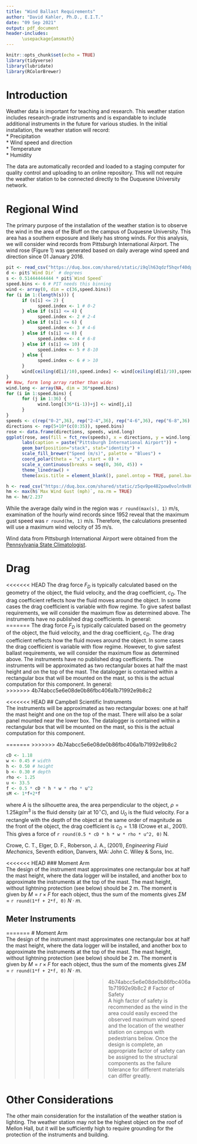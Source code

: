 ```yaml
---
title: "Wind Ballast Requirements"
author: "David Kahler, Ph.D., E.I.T."
date: "09 Sep 2021"
output: pdf_document
header-includes: 
      \usepackage{amsmath}
---
```


```r
knitr::opts_chunk$set(echo = TRUE)
library(tidyverse)
library(lubridate)
library(RColorBrewer)
```

# Introduction
Weather data is important for teaching and research.  This weather station includes research-grade instruments and is expandable to include additional instruments in the future for various studies.  In the initial installation, the weather station will record:  
* Precipitation  
* Wind speed and direction  
* Temperature  
* Humidity  

The data are automatically recorded and loaded to a staging computer for quality control and uploading to an online repository.  This will not require the weather station to be connected directly to the Duquesne University network.  

# Regional Wind  
The primary purpose of the installation of the weather station is to observe the wind in the area of the Bluff on the campus of Duquesne University.  This area has a southern exposure and likely has strong winds.  For this analysis, we will consider wind records from Pittsburgh International Airport.  The wind rose (Figure 1) was generated based on daily average wind speed and direction since 01 January 2016.  

```r
pit <- read_csv("https://duq.box.com/shared/static/i9qlh63qdzf5hqvf40dphkbwkh93o2h0.csv")
d <- pit$`Wind Dir` # degrees
s <- 0.51444444444 * pit$`Wind Speed`
speed.bins <- 6 # PIT needs this binning
wind <- array(0, dim = c(36,speed.bins))
for (i in 1:(length(s))) {
      if (s[i] <= 2) {
            speed.index <- 1 # 0-2
      } else if (s[i] <= 4) {
            speed.index <- 2 # 2-4
      } else if (s[i] <= 6) {
            speed.index <- 3 # 4-6
      } else if (s[i] <= 8) {
            speed.index <- 4 # 6-8
      } else if (s[i] <= 10) {
            speed.index <- 5 # 8-10
      } else {
            speed.index <- 6 # > 10
      }
      wind[ceiling(d[i]/10),speed.index] <- wind[ceiling(d[i]/10),speed.index] + 1
}
## Now, form long array rather than wide:
wind.long <- array(NA, dim = 36*speed.bins)
for (i in 1:speed.bins) {
      for (j in 1:36) {
            wind.long[(36*(i-1))+j] <- wind[j,i]
      }
}
speeds <- c(rep("0-2",36), rep("2-4",36), rep("4-6",36), rep("6-8",36), rep("8-10",36), rep("above 10",36))
directions <- rep(5+10*(c(0:35)), speed.bins)
rose <- data.frame(directions, speeds, wind.long)
ggplot(rose, aes(fill = fct_rev(speeds), x = directions, y = wind.long)) + 
      labs(caption = paste("Pittsburgh International Airport")) + 
      geom_bar(position="stack", stat="identity") +
      scale_fill_brewer("Speed (m/s)", palette = "Blues") +
      coord_polar(theta = "x", start = 0) +
      scale_x_continuous(breaks = seq(0, 360, 45)) +
      theme_linedraw() +
      theme(axis.title = element_blank(), panel.ontop = TRUE, panel.background = element_blank())
```

```r
h <- read_csv("https://duq.box.com/shared/static/z5qv9pe482pow0voln9x80x96hyhrcbj.csv", skip = 16)
hm <- max(h$`Max Wind Gust (mph)`, na.rm = TRUE)
hm <- hm/2.237
```

While the average daily wind in the region was `r round(max(s), 1)` m/s, examination of the hourly wind records since 1952 reveal that the maximum gust speed was `r round(hm, 1)` m/s.  Therefore, the calculations presented will use a maximum wind velocity of 35 m/s.

Wind data from Pittsburgh International Airport were obtained from the [Pennsylvania State Climatologist](http://www.climate.psu.edu/data/).  

# Drag  
<<<<<<< HEAD
The drag force $F_D$ is typically calculated based on the geometry of the object, the fluid velocity, and the drag coefficient, $c_D$.  The drag coefficient reflects how the fluid moves around the object.  In some cases the drag coefficient is variable with flow regime.  To give safest ballast requirements, we will consider the maximum flow as determined above.  The instruments have no published drag coefficients.  In general:  
=======
The drag force $F_D$ is typically calculated based on the geometry of the object, the fluid velocity, and the drag coefficient, $c_D$.  The drag coefficient reflects how the fluid moves around the object.  In some cases the drag coefficient is variable with flow regime.  However, to give safest ballast requirements, we will consider the maximum flow as determined above.  The instruments have no published drag coefficients.  The instruments will be approximated as two rectangular boxes at half the mast height and on the top of the mast.  The datalogger is contained within a rectangular box that will be mounted on the mast, so this is the actual computation for this component.  In general:  
>>>>>>> 4b74abcc5e6e08de0b86fbc406a1b71992e9b8c2

\begin{equation}
F_D = \frac{1}{2}\ c_D\ A\ \rho\ U_0^2
\end{equation}

<<<<<<< HEAD
## Campbell Scientific Instruments  
The instruments will be approximated as two rectangular boxes: one at half the mast height and one on the top of the mast.  There will also be a solar panel mounted near the lower box.  The datalogger is contained within a rectangular box that will be mounted on the mast, so this is the actual computation for this component.  

=======
>>>>>>> 4b74abcc5e6e08de0b86fbc406a1b71992e9b8c2
```r
cD <- 1.18
w <- 0.45 # width
h <- 0.50 # height
b <- 0.30 # depth
rho <- 1.25
u <- 33.5
f <- 0.5 * cD * h * w * rho * u^2
sM <- 1*f+2*f
```

where $A$ is the silhouette area, the area perpendicular to the object, $\rho=1.25 kg/m^3$ is the fluid density (air at $10^{\circ} C$), and $U_0$ is the fluid velocity.  For a rectangle with the depth of the object at the same order of magnitude as the front of the object, the drag coefficient is $c_D = 1.18$ (Crowe et al., 2001).  This gives a force of `r round(0.5 * cD * h * w * rho * u^2, 0)` N.

Crowe, C. T., Elger, D. F., Roberson, J. A., (2001), *Engineering Fluid Mechanics*, Seventh edition, Danvers, MA: John C. Wiley & Sons, Inc.

<<<<<<< HEAD
### Moment Arm  
The design of the instrument mast approximates one rectangular box at half the mast height, where the data logger will be installed, and another box to approximate the instruments at the top of the mast.  The mast height, without lightning protection (see below) should be $2$ m.  The moment is given by $M = r \times F$ for each object, thus the sum of the moments gives $\Sigma M$ = `r round(1*f + 2*f, 0)` $N \cdot m$.  

## Meter Instruments  


=======
# Moment Arm  
The design of the instrument mast approximates one rectangular box at half the mast height, where the data logger will be installed, and another box to approximate the instruments at the top of the mast.  The mast height, without lightning protection (see below) should be $2$ m.  The moment is given by $M = r \times F$ for each object, thus the sum of the moments gives $\Sigma M$ = `r round(1*f + 2*f, 0)` $N \cdot m$.  

>>>>>>> 4b74abcc5e6e08de0b86fbc406a1b71992e9b8c2
# Factor of Safety  
A high factor of safety is recommended as the wind in the area could easily exceed the observed maximum wind speed and the location of the weather station on campus with pedestrians below.  Once the design is complete, an appropriate factor of safety can be assigned to the structural components as the failure tolerance for different materials can differ greatly. 

# Other Considerations  
The other main consideration for the installation of the weather station is lighting.  The weather station may not be the highest object on the roof of Mellon Hall, but it will be sufficiently high to require grounding for the protection of the instruments and building.  